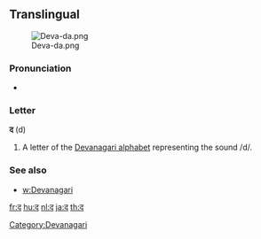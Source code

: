 {{also|ढ|ट}}
==Translingual==
[[File:Deva-da.png|thumb]]

===Pronunciation===
* {{IPA|/də/}}

===Letter===
'''द''' (d)

# A letter of the [[Devanagari alphabet]] representing the sound /d/.

===See also===
* [[w:Devanagari]]

[[Category:Devanagari]]

[[fr:द]]
[[hu:द]]
[[nl:द]]
[[ja:द]]
[[th:द]]